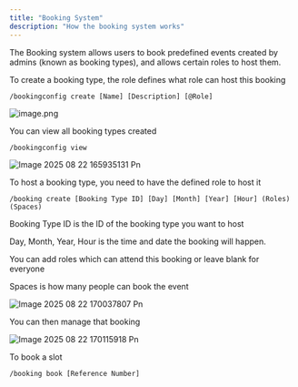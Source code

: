 ```yaml
---
title: "Booking System"
description: "How the booking system works"
---
```


The Booking system allows users to book predefined events created by admins (known as booking types), and allows certain roles to host them.

To create a booking type, the role defines what role can host this booking

```
/bookingconfig create [Name] [Description] [@Role]
```

![image.png](/images/image.png)

You can view all booking types created

```
/bookingconfig view
```

![Image 2025 08 22 165935131 Pn](/images/image_2025-08-22_165935131.png)

To host a booking type, you need to have the defined role to host it

```
/booking create [Booking Type ID] [Day] [Month] [Year] [Hour] (Roles) (Spaces)
```

Booking Type ID is the ID of the booking type you want to host

Day, Month, Year, Hour is the time and date the booking will happen.

You can add roles which can attend this booking or leave blank for everyone

Spaces is how many people can book the event

![Image 2025 08 22 170037807 Pn](/images/image_2025-08-22_170037807.png)

You can then manage that booking

![Image 2025 08 22 170115918 Pn](/images/image_2025-08-22_170115918.png)

To book a slot

```
/booking book [Reference Number]
```